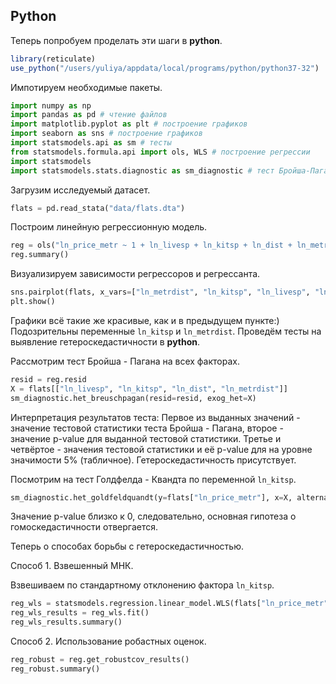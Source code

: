 ## Python

Теперь попробуем проделать эти шаги в **python**.

```r
library(reticulate)
use_python("/users/yuliya/appdata/local/programs/python/python37-32")
```

Импотируем необходимые пакеты.

```python
import numpy as np
import pandas as pd # чтение файлов
import matplotlib.pyplot as plt # построение графиков
import seaborn as sns # построение графиков
import statsmodels.api as sm # тесты
from statsmodels.formula.api import ols, WLS # построение регрессии
import statsmodels
import statsmodels.stats.diagnostic as sm_diagnostic # тест Бройша-Пагана
```

Загрузим исследуемый датасет.

```python
flats = pd.read_stata("data/flats.dta")
```

Построим линейную регрессионную модель.

```python
reg = ols("ln_price_metr ~ 1 + ln_livesp + ln_kitsp + ln_dist + ln_metrdist", flats).fit()
reg.summary()
```

Визуализируем зависимости регрессоров и регрессанта.

```python
sns.pairplot(flats, x_vars=["ln_metrdist", "ln_kitsp", "ln_livesp", "ln_dist"], y_vars=["ln_price_metr"])
plt.show()
```

Графики всё такие же красивые, как и в предыдущем пункте:) 
Подозрительны переменные `ln_kitsp` и `ln_metrdist`.
Проведём тесты на выявление гетероскедастичности в **python**.

Рассмотрим тест Бройша - Пагана на всех факторах.

```python
resid = reg.resid
X = flats[["ln_livesp", "ln_kitsp", "ln_dist", "ln_metrdist"]]
sm_diagnostic.het_breuschpagan(resid=resid, exog_het=X)
```

Интерпретация результатов теста: 
Первое из выданных значений - значение тестовой статистики теста Бройша - Пагана, второе - значение p-value для выданной тестовой статистики. 
Третье  и четвёртое - значения тестовой статистики и её p-value для на уровне значимости 5% (табличное). 
Гетероскедастичность присутствует.

Посмотрим на тест Голдфелда - Квандта по переменной `ln_kitsp`.

```python
sm_diagnostic.het_goldfeldquandt(y=flats["ln_price_metr"], x=X, alternative="two-sided")
```

Значение p-value близко к 0, следовательно, основная гипотеза о гомоскедастичности отвергается.

Теперь о способах борьбы с гетероскедастичностью.

Способ 1. Взвешенный МНК.

Взвешиваем по стандартному отклонению фактора `ln_kitsp`.

```python
reg_wls = statsmodels.regression.linear_model.WLS(flats["ln_price_metr"], X, weights=flats["ln_kitsp"])
reg_wls_results = reg_wls.fit()
reg_wls_results.summary()
```

Способ 2. Использование робастных оценок.

```python
reg_robust = reg.get_robustcov_results()
reg_robust.summary()
```
